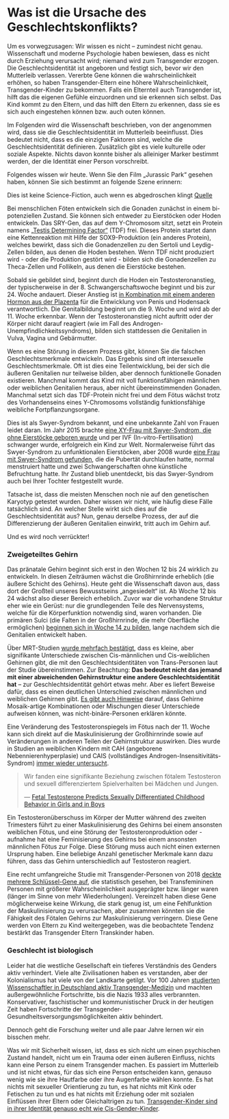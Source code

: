 
<PageMeta
  title="Was ist die Ursache des Geschlechtskonflikts?"
  linkTitle="Die Ursache des Geschlechtskonflikts"
  description="Chromosomen sind nur ein Ablenkungsmanöver, es sind die Hormone, die Sie im Auge behalten müssen"
/>

<Disclaimer />


# Was ist die Ursache des Geschlechtskonflikts?

Um es vorwegzusagen: Wir wissen es nicht – zumindest nicht genau. Wissenschaft und moderne Psychologie haben bewiesen, dass es nicht durch Erziehung verursacht wird; niemand wird zum Transgender erzogen. Die Geschlechtsidentität ist angeboren und festigt sich, bevor wir den Mutterleib verlassen. Vererbte Gene können die wahrscheinlichkeit erhöhen, so haben Transgender-Eltern eine höhere Wahrscheinlichkeit, Transgender-Kinder zu bekommen. Falls ein Elternteil auch Transgender ist, hilft das die eigenen Gefühle einzuordnen und sie erkennen sich selbst. Das Kind kommt zu den Eltern, und das hilft den Eltern zu erkennen, dass sie es sich auch eingestehen können bzw. auch outen können.

Im Folgenden wird die Wissenschaft beschrieben, von der angenommen wird, dass sie die Geschlechtsidentität im Mutterleib beeinflusst. Dies bedeutet nicht, dass es die einzigen Faktoren sind, welche die Geschlechtsidentität definieren. Zusätzlich gibt es viele kulturelle oder soziale Aspekte. Nichts davon konnte bisher als alleiniger Marker bestimmt werden, der die Identität einer Person vorschreibt.

Folgendes wissen wir heute. Wenn Sie den Film „Jurassic Park“ gesehen haben, können Sie sich bestimmt an folgende Szene erinnern:

<Card>
  <Card.Media
    component={Image}
    src="/en/images/jurassicpark.jpg"
    alt="Alle Embryos reifen weiblich heran. Alles was sie benötigen ist ein extra Hormon zur rechten Zeit, um die Entwicklung Richtung männlich zu lenken."
  />
  <Card.Content>
    Dies ist keine Science-Fiction, auch wenn es abgedroschen klingt
  </Card.Content>
</Card>


<Gutter>
  <Card>
    <Card.Media
      component={Image}
      src="/en/images/fetalgenitals.jpg"
      alt="Fetal development of internal sexual anatomy"
    />
    <Card.Content>
      <a href="https://schoolbag.info/biology/concepts/188.html">Quelle</a>
    </Card.Content>
  </Card>
</Gutter>

Bei menschlichen Föten entwickeln sich die Gonaden zunächst in einem bi-potenziellen Zustand. Sie können sich entweder zu Eierstöcken oder Hoden entwickeln. Das SRY-Gen, das auf dem Y-Chromosom sitzt, setzt ein Protein namens [„Testis Determining Factor“](https://de.wikipedia.org/wiki/Sex_determining_region_of_Y) (TDF) frei. Dieses Protein startet dann eine Kettenreaktion mit Hilfe der SOX9-Produktion (ein anderes Protein), welches bewirkt, dass sich die Gonadenzellen zu den Sertoli und Leydig-Zellen bilden, aus denen die Hoden bestehen. Wenn TDF nicht produziert wird - oder die Produktion gestört wird - bilden sich die Gonadenzellen zu Theca-Zellen und Follikeln, aus denen die Eierstöcke bestehen.

Sobald sie gebildet sind, beginnt durch die Hoden ein Testosteronanstieg, der typischerweise in der 8. Schwangerschaftswoche beginnt und bis zur 24. Woche andauert. Dieser Anstieg ist [in Kombination mit einem anderen Hormon aus der Plazenta](https://www.sciencedaily.com/releases/2019/02/190214153053.htm) für die Entwicklung von Penis und Hodensack verantwortlich. Die Genitalbildung beginnt um die 9. Woche und wird ab der 11. Woche erkennbar. Wenn der Testosteronanstieg nicht auftritt oder der Körper nicht darauf reagiert (wie im Fall des Androgen-Unempfindlichkeitssyndroms), bilden sich stattdessen die Genitalien in Vulva, Vagina und Gebärmutter.

Wenn es eine Störung in diesem Prozess gibt, können Sie die falschen Geschlechtsmerkmale entwickeln. Das Ergebnis sind oft intersexuelle Geschlechtsmerkmale. Oft ist dies eine Teilentwicklung, bei der sich die äußeren Genitalien nur teilweise bilden, aber dennoch funktionelle Gonaden existieren. Manchmal kommt das Kind mit voll funktionsfähigen männlichen oder weiblichen Genitalien heraus, aber nicht übereinstimmenden Gonaden. Manchmal setzt sich das TDF-Protein nicht frei und dem Fötus wächst trotz des Vorhandenseins eines Y-Chromosoms vollständig funktionsfähige weibliche Fortpflanzungsorgane.

Dies ist als Swyer-Syndrom bekannt, und eine unbekannte Zahl von Frauen leidet daran. Im Jahr 2015 brachte [eine XY-Frau mit Swyer-Syndrom, die ohne Eierstöcke geboren wurde](https://www.independent.co.uk/news/science/mostly-male-woman-gives-birth-to-twins-in-medical-miracle-10033528.html) und per IVF (In-vitro-Fertilisation) schwanger wurde, erfolgreich ein Kind zur Welt. Normalerweise führt das Swyer-Syndrom zu unfunktionalen Eierstöcken, aber 2008 wurde [eine Frau mit Swyer-Syndrom gefunden](https://www.ncbi.nlm.nih.gov/pmc/articles/PMC2190741/), die die Pubertät durchlaufen hatte, normal menstruiert hatte und zwei Schwangerschaften ohne künstliche Befruchtung hatte. Ihr Zustand blieb unentdeckt, bis das Swyer-Syndrom auch bei Ihrer Tochter festgestellt wurde.

Tatsache ist, dass die meisten Menschen noch nie auf den genetischen Karyotyp getestet wurden. Daher wissen wir nicht, wie häufig diese Fälle tatsächlich sind. An welcher Stelle wirkt sich dies auf die Geschlechtsidentität aus? Nun, genau derselbe Prozess, der auf die Differenzierung der äußeren Genitalien einwirkt, tritt auch im Gehirn auf.

<Gutter>
  <Text center>Und es wird noch verrückter!</Text>
  <Tweet unified no-reply>
    <Tweet id="1224039568971710464" />
    <Tweet id="1224040716365524993" />
    <Tweet id="1224041800513380352" />
    <Tweet id="1224042620164296705" />
    <Tweet id="1224043995413639168" />
    <Tweet id="1224044949160611840" />
  </Tweet>
</Gutter>

### Zweigeteiltes Gehirn

Das pränatale Gehirn beginnt sich erst in den Wochen 12 bis 24 wirklich zu entwickeln. In diesen Zeiträumen wächst die Großhirnrinde erheblich (die äußere Schicht des Gehirns). Heute geht die Wissenschaft davon aus, dass dort der Großteil unseres Bewusstseins „angesiedelt“ ist. Ab Woche 12 bis 24 wächst also dieser Bereich erheblich. Zuvor war die vorhandene Struktur eher wie ein Gerüst: nur die grundlegenden Teile des Nervensystems, welche für die Körperfunktion notwendig sind, waren vorhanden. Die primären Sulci (die Falten in der Großhirnrinde, die mehr Oberfläche ermöglichen) [beginnen sich in Woche 14 zu bilden](https://www.ncbi.nlm.nih.gov/pmc/articles/PMC2989000/#Sec5title), lange nachdem sich die Genitalien entwickelt haben.

Über MRT-Studien [wurde mehrfach bestätigt](https://www.the-scientist.com/features/are-the-brains-of-transgender-people-different-from-those-of-cisgender-people-30027), dass es kleine, aber signifikante Unterschiede zwischen Cis-männlichen und Cis-weiblichen Gehirnen gibt, die mit den Geschlechtsidentitäten von Trans-Personen laut der Studie übereinstimmen. Zur Beachtung: **Das bedeutet nicht das jemand mit einer abweichenden Gehirnstruktur eine andere Geschlechtsidentität hat** – zur Geschlechtsidentität gehört etwas mehr. Aber es liefert Beweise dafür, dass es einen deutlichen Unterschied zwischen männlichen und weiblichen Gehirnen gibt. [Es gibt auch Hinweise](https://www.pnas.org/content/112/50/15468) darauf, dass Gehirne Mosaik-artige Kombinationen oder Mischungen dieser Unterschiede aufweisen können, was nicht-binäre-Personen erklären könnte.

Eine Veränderung des Testosteronspiegels im Fötus nach der 11. Woche kann sich direkt auf die Maskulinisierung der Großhirnrinde sowie auf Veränderungen in anderen Teilen der Gehirnstruktur auswirken. Dies wurde in Studien an weiblichen Kindern mit CAH (angeborene Nebennierenhyperplasie) und CAIS (vollständiges Androgen-Insensitivitäts-Syndrom) [immer wieder untersucht](https://www.ncbi.nlm.nih.gov/pmc/articles/PMC4350266/).

<blockquote class="cite"><p>Wir fanden eine signifikante Beziehung zwischen fötalem Testosteron und sexuell differenziertem Spielverhalten bei Mädchen und Jungen.</p>&mdash; <a href="https://www.ncbi.nlm.nih.gov/pmc/articles/PMC2778233/">Fetal Testosterone Predicts Sexually Differentiated Childhood Behavior in Girls and in Boys</a></blockquote>

Ein Testosteronüberschuss im Körper der Mutter während des zweiten Trimesters führt zu einer Maskulinisierung des Gehirns bei einem ansonsten weiblichen Fötus, und eine Störung der Testosteronproduktion oder -aufnahme hat eine Feminisierung des Gehirns bei einem ansonsten männlichen Fötus zur Folge. Diese Störung muss auch nicht einen externen Ursprung haben. Eine beliebige Anzahl genetischer Merkmale kann dazu führen, dass das Gehirn unterschiedlich auf Testosteron reagiert.

Eine recht umfangreiche Studie mit Transgender-Personen von 2018 [deckte mehrere Schlüssel-Gene auf](https://academic.oup.com/jcem/article/104/2/390/5104458), die statistisch gesehen, bei Transfemininen Personen mit größerer Wahrscheinlichkeit ausgeprägter bzw. länger waren (länger im Sinne von mehr Wiederholungen). Vereinzelt haben diese Gene möglicherweise keine Wirkung, die stark genug ist, um eine Fehlfunktion der Maskulinisierung zu verursachen, aber zusammen könnten sie die Fähigkeit des Fötalen Gehirns zur Maskulinisierung verringern. Diese Gene werden von Eltern zu Kind weitergegeben, was die beobachtete Tendenz bestärkt das Transgender Eltern Transkinder haben.

### Geschlecht ist biologisch

Leider hat die westliche Gesellschaft ein tieferes Verständnis des Genders aktiv verhindert. Viele alte Zivilisationen haben es verstanden, aber der Kolonialismus hat viele von der Landkarte getilgt. Vor 100 Jahren [studierten Wissenschaftler in Deutschland aktiv Transgender-Medizin](https://de.wikipedia.org/wiki/Institut_f%C3%BCr_Sexualwissenschaft) und machten außergewöhnliche Fortschritte, bis die Nazis 1933 alles verbrannten. Konservativer, faschistischer und kommunistischer Druck in der heutigen Zeit haben Fortschritte der Transgender-Gesundheitsversorgungsmöglichkeiten aktiv behindert.

Dennoch geht die Forschung weiter und alle paar Jahre lernen wir ein bisschen mehr.

Was wir mit Sicherheit wissen, ist, dass es sich nicht um einen psychischen Zustand handelt, nicht um ein Trauma oder einen äußeren Einfluss, nichts kann eine Person zu einem Transgender machen. 
Es passiert im Mutterleib und ist nicht etwas, für das sich eine Person entscheiden kann, genauso wenig wie sie ihre Hautfarbe oder ihre Augenfarbe wählen konnte. Es hat nichts mit sexueller Orientierung zu tun, es hat nichts mit Kink oder Fetischen zu tun und es hat nichts mit Erziehung oder mit sozialen Einflüssen ihrer Eltern oder Gleichaltrigen zu tun. [Transgender-Kinder sind in ihrer Identität genauso echt wie Cis-Gender-Kinder](https://www.forbes.com/sites/dawnstaceyennis/2020/12/29/study-transgender-children-recognize-their-authentic-gender-at-early-age-just-like-other-kids/#20bbb14526bf).
